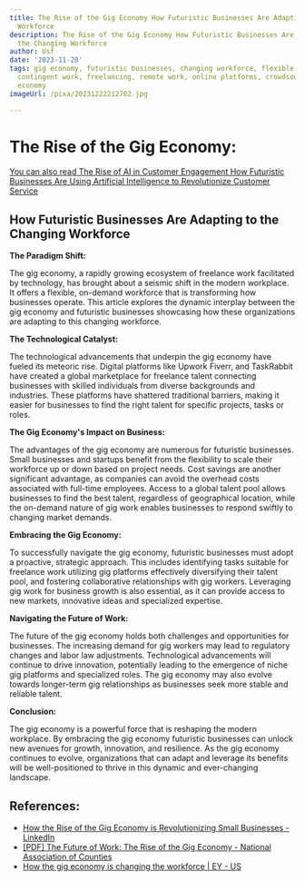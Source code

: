 ```yaml
---
title: The Rise of the Gig Economy How Futuristic Businesses Are Adapting to the Changing
  Workforce
description: The Rise of the Gig Economy How Futuristic Businesses Are Adapting to
  the Changing Workforce
author: Usf
date: '2023-11-28'
tags: gig economy, futuristic businesses, changing workforce, flexible work arrangements,
  contingent work, freelancing, remote work, online platforms, crowdsourcing, sharing
  economy
imageUrl: /pixa/20231222212702.jpg

---
```

# The Rise  of the  Gig Economy:

[You can also read The Rise of AI in Customer Engagement How Futuristic Businesses Are Using Artificial Intelligence  to Revolutionize Customer Service](The%20Rise%20of%20AI%20in%20Customer%20Engagement%20How%20Futuristic%20Businesses%20Are%20Using%20Artificial%20Intelligence%20to%20Revolutionize%20Customer%20Service)


## How Futuristic Businesses Are Adapting to the Changing Workforce

**The Paradigm  Shift:**

The gig economy, a rapidly growing ecosystem of freelance work facilitated by technology, has brought  about a seismic shift in the modern workplace. It  offers a  flexible, on-demand workforce that is transforming how businesses operate. This article  explores the  dynamic interplay between the gig  economy and futuristic businesses showcasing how these organizations are adapting to this changing workforce.

**The Technological Catalyst:**

The technological advancements that underpin the gig economy have fueled its meteoric rise. Digital platforms like Upwork Fiverr, and TaskRabbit have created a global marketplace for freelance talent connecting businesses with skilled individuals from diverse backgrounds and industries. These platforms have shattered traditional  barriers, making it easier for businesses to find the right talent for specific projects, tasks or roles.

**The Gig Economy's Impact on Business:**

The advantages of the gig economy are numerous for futuristic businesses.  Small businesses and startups benefit from the flexibility to scale their workforce up or down based on project needs. Cost savings are another significant advantage, as companies can avoid the  overhead  costs  associated with full-time employees. Access to a global talent pool allows businesses to find the best talent, regardless of geographical location, while the on-demand nature of gig work enables  businesses to respond swiftly to changing market  demands.

**Embracing the Gig Economy:**

To successfully navigate  the gig economy, futuristic businesses must adopt  a proactive, strategic approach. This includes identifying tasks suitable for freelance work utilizing gig platforms effectively diversifying  their talent  pool, and fostering  collaborative  relationships with  gig workers. Leveraging gig  work for business growth is also essential, as it  can provide  access to new markets,  innovative ideas  and specialized expertise.

**Navigating the Future of Work:**

The future of the gig economy holds both  challenges  and opportunities for businesses.  The increasing demand for gig  workers may lead to regulatory changes and labor law adjustments. Technological advancements  will continue to drive innovation, potentially leading to the emergence of niche gig platforms and specialized roles. The gig  economy may also evolve towards longer-term gig relationships as businesses seek more stable and reliable talent.

**Conclusion:**

The gig economy is a powerful force that is reshaping the  modern workplace. By embracing the gig economy futuristic businesses  can unlock new avenues  for growth, innovation,  and resilience. As the  gig economy continues to evolve, organizations that can adapt and leverage its benefits will be well-positioned to thrive  in this dynamic and ever-changing  landscape.

## References:
- [How the Rise of the Gig Economy is Revolutionizing Small Businesses - LinkedIn](https://www.linkedin.com/pulse/how-rise-gig-economy-revolutionizing-small-businesses-ej-bowen)
- [[PDF] The Future of Work: The Rise of the Gig Economy - National Association of Counties](https://www.naco.org/sites/default/files/documents/Gig-Economy.pdf)
- [How the gig economy is changing the workforce | EY - US](https://www.ey.com/en_us/tax/how-the-gig-economy-is-changing-the-workforce)

